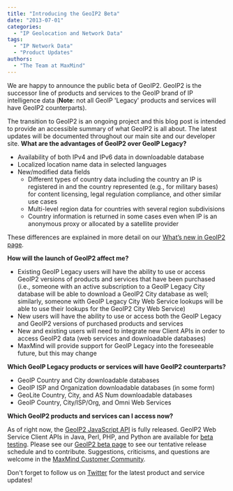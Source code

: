 ```yaml
---
title: "Introducing the GeoIP2 Beta"
date: "2013-07-01"
categories:
  - "IP Geolocation and Network Data"
tags:
  - "IP Network Data"
  - "Product Updates"
authors:
  - "The Team at MaxMind"
---
```


We are happy to announce the public beta of GeoIP2. GeoIP2 is the successor line
of products and services to the GeoIP brand of IP intelligence data (**Note**:
not all GeoIP 'Legacy' products and services will have GeoIP2 counterparts).

The transition to GeoIP2 is an ongoing project and this blog post is intended to
provide an accessible summary of what GeoIP2 is all about. The latest updates
will be documented throughout our main site and our developer site. **What are
the advantages of GeoIP2 over GeoIP Legacy?**

- Availability of both IPv4 and IPv6 data in downloadable database
- Localized location name data in selected languages
- New/modified data fields
    - Different types of country data including the country an IP is registered
    in and the country represented (e.g., for military bases) for content
    licensing, legal regulation compliance, and other similar use cases
    - Multi-level region data for countries with several region subdivisions
    - Country information is returned in some cases even when IP is an anonymous
    proxy or allocated by a satellite provider

These differences are explained in more detail on our [What’s new in GeoIP2
page](https://dev.maxmind.com/geoip/geoip2/whats-new-in-geoip2/).

**How will the launch of GeoIP2 affect me?**

- Existing GeoIP Legacy users will have the ability to use or access GeoIP2
versions of products and services that have been purchased (i.e., someone with
an active subscription to a GeoIP Legacy City database will be able to download
a GeoIP2 City database as well; similarly, someone with GeoIP Legacy City Web
Service lookups will be able to use their lookups for the GeoIP2 City Web
Service)
- New users will have the ability to use or access both the GeoIP Legacy and
GeoIP2 versions of purchased products and services
- New and existing users will need to integrate new Client APIs in order to
access GeoIP2 data (web services and downloadable databases)
- MaxMind will provide support for GeoIP Legacy into the foreseeable future, but
this may change

**Which GeoIP Legacy products or services will have GeoIP2 counterparts?**

- GeoIP Country and City downloadable databases
- GeoIP ISP and Organization downloadable databases (in some form)
- GeoLite Country, City, and AS Num downloadable databases
- GeoIP Country, City/ISP/Org, and Omni Web Services

**Which GeoIP2 products and services can I access now?**

As of right now, the [GeoIP2 JavaScript
API](”https://www.maxmind.com/en/javascript”) is fully released. GeoIP2 Web
Service Client APIs in Java, Perl, PHP, and Python are available for [beta
testing](https://www.maxmind.com/en/geoip2_beta). Please see our [GeoIP2 beta
page](https://www.maxmind.com/en/geoip2_beta) to see our tentative release
schedule and to contribute. Suggestions, criticisms, and questions are welcome
in the [MaxMind Customer Community](https://getsatisfaction.com/maxmind).

Don't forget to follow us on [Twitter](https://twitter.com/maxmind) for the
latest product and service updates!
